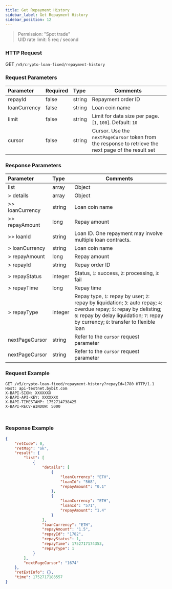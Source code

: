 ```yaml
---
title: Get Repayment History
sidebar_label: Get Repayment History
sidebar_position: 12
---
```

> Permission: "Spot trade"<br/>
> UID rate limit: 5 req / second

### HTTP Request
GET `/v5/crypto-loan-fixed/repayment-history`

### Request Parameters
| Parameter | Required | Type | Comments|
|:----- |:-------|:-----|------ |
|repayId|false|string|Repayment order ID|
|loanCurrency|false|string|Loan coin name|
|limit |false |string |Limit for data size per page. [`1`, `100`]. Default: `10`|
|cursor |false |string |Cursor. Use the `nextPageCursor` token from the response to retrieve the next page of the result set|

### Response Parameters
| Parameter | Type | Comments|
|:----- |:-----|----- |
|list|array|Object|
|> details|array |Object|
|>> loanCurrency|string |Loan coin name|
|>> repayAmount|long |Repay amount|
|>> loanId|string |Loan ID. One repayment may involve multiple loan contracts.|
|> loanCurrency|string |Loan coin name|
|> repayAmount|long |Repay amount|
|> repayId|string |Repay order ID|
|> repayStatus|integer |Status, `1`: success, `2`: processing, `3`: fail|
|> repayTime|long |Repay time|
|> repayType|integer |Repay type, `1`: repay by user; `2`: repay by liquidation; `3`: auto repay; `4`: overdue repay; `5`: repay by delisting; `6`: repay by delay liquidation; `7`: repay by currency; `8`: transfer to flexible loan|
|nextPageCursor |string |Refer to the `cursor` request parameter |
|nextPageCursor |string |Refer to the `cursor` request parameter |

### Request Example

<Tabs groupId="programming-languages">
<TabItem value="http" label="HTTP">

```http
GET /v5/crypto-loan-fixed/repayment-history?repayId=1780 HTTP/1.1
Host: api-testnet.bybit.com
X-BAPI-SIGN: XXXXXXX
X-BAPI-API-KEY: XXXXXXX
X-BAPI-TIMESTAMP: 1752714738425
X-BAPI-RECV-WINDOW: 5000
```

</TabItem>
<TabItem value="python" label="Python">

```python

```

</TabItem>

<TabItem value="Node" label="Node.js">

```n4js

```

</TabItem>
</Tabs>

### Response Example

```json
{
    "retCode": 0,
    "retMsg": "ok",
    "result": {
        "list": [
            {
                "details": [
                    {
                        "loanCurrency": "ETH",
                        "loanId": "568",
                        "repayAmount": "0.1"
                    },
                    {
                        "loanCurrency": "ETH",
                        "loanId": "571",
                        "repayAmount": "1.4"
                    }
                ],
                "loanCurrency": "ETH",
                "repayAmount": "1.5",
                "repayId": "1782",
                "repayStatus": 1,
                "repayTime": 1752717174353,
                "repayType": 1
            }
        ],
        "nextPageCursor": "1674"
    },
    "retExtInfo": {},
    "time": 1752717183557
}
```
